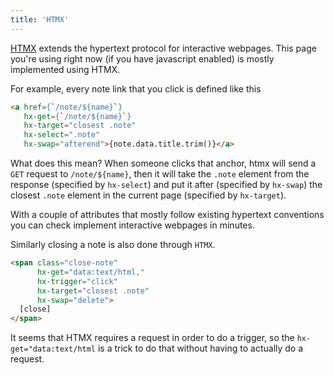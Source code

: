 ```yaml
---
title: 'HTMX'
---
```


[HTMX](https://htmx.org) extends the hypertext protocol for interactive webpages. This page you're using right now (if you have javascript enabled) is mostly implemented using HTMX.

For example, every note link that you click is defined like this

```html
<a href={`/note/${name}`}
   hx-get={`/note/${name}`}
   hx-target="closest .note"
   hx-select=".note"
   hx-swap="afterend">{note.data.title.trim()}</a>
```

What does this mean? When someone clicks that anchor, htmx will send a `GET` request to `/note/${name}`, then it will take the `.note` element from the response (specified by `hx-select`) and put it after (specified by `hx-swap`) the closest `.note` element in the current page (specified by `hx-target`).

With a couple of attributes that mostly follow existing hypertext conventions you can check implement interactive webpages in minutes.

Similarly closing a note is also done through `HTMX`.

```html
<span class="close-note"
      hx-get="data:text/html,"
      hx-trigger="click"
      hx-target="closest .note"
      hx-swap="delete">
  [close]
</span>
```

It seems that HTMX requires a request in order to do a trigger, so the `hx-get="data:text/html` is a trick to do that without having to actually do a request.
